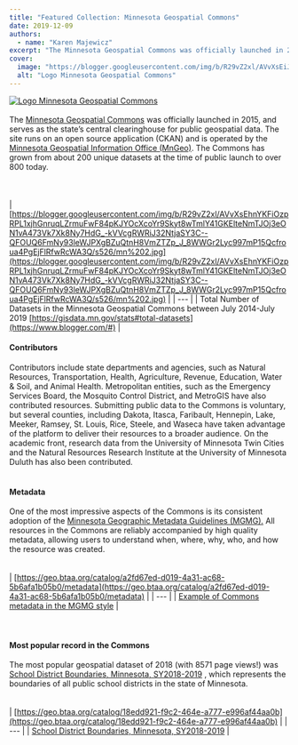 ```yaml
---
title: "Featured Collection: Minnesota Geospatial Commons"
date: 2019-12-09
authors:
  - name: "Karen Majewicz"
excerpt: "The Minnesota Geospatial Commons was officially launched in 2015, and serves as the state\u2019s central clearinghouse for public geospatial data."
cover:
  image: "https://blogger.googleusercontent.com/img/b/R29vZ2xl/AVvXsEiJcH5C4nu0IzlgNpgzdMGtsMQ1vJXYa7e952uN3XdnwmBseBGOByb4m6e49ZgGYrT7wMsTfSdElBH8N7XV6JRAuqqaggHjgAXuYkAcPQDfFL5TdVI0trbVZpR2CdNKwf4FonjZE424kq_wSbjTLQYm4nxDrzKJdpqh50o-zw0am7ObGkb6D2j5tRdteA/w400-h225/MN.jpg"
  alt: "Logo Minnesota Geospatial Commons"
---
```


<a href="https://gisdata.mn.gov/" target="_blank"><img alt="Logo Minnesota Geospatial Commons" src="https://blogger.googleusercontent.com/img/b/R29vZ2xl/AVvXsEiJcH5C4nu0IzlgNpgzdMGtsMQ1vJXYa7e952uN3XdnwmBseBGOByb4m6e49ZgGYrT7wMsTfSdElBH8N7XV6JRAuqqaggHjgAXuYkAcPQDfFL5TdVI0trbVZpR2CdNKwf4FonjZE424kq_wSbjTLQYm4nxDrzKJdpqh50o-zw0am7ObGkb6D2j5tRdteA/w400-h225/MN.jpg" title="Logo Minnesota Geospatial Commons"/></a><br/><br/>The [Minnesota Geospatial Commons](https://www.google.com/url?q=https%3A%2F%2Fgisdata.mn.gov%2F&amp;sa=D&amp;sntz=1&amp;usg=AOvVaw2ePlQEpdBSHTIy8o2L9qxM) was officially launched in 2015, and serves as the state’s central clearinghouse for public geospatial data. The site runs on an open source application (CKAN) and is operated by the [Minnesota Geospatial Information Office (MnGeo)](https://www.google.com/url?q=https%3A%2F%2Fwww.mngeo.state.mn.us%2F&amp;sa=D&amp;sntz=1&amp;usg=AOvVaw3_ad4u25GfMbRokTI_aZFl). The Commons has grown from about 200 unique datasets at the time of public launch to over 800 today. <br/><br/><br/><br/>
| [https://blogger.googleusercontent.com/img/b/R29vZ2xl/AVvXsEhnYKFiOzpRPL1xjhGnruqLZrmuFwF84pKJYOcXcoYr9Skyt8wTmlY41GKElteNmTJOj3eON1vA473Vk7Xk8Ny7HdG_-kVVcgRWRiJ32NtjaSY3C--QFOUQ6FmNy93leWJPXgBZuQtnH8VmZTZp_J_8WWGr2Lyc997mP15Qcfroua4PgEjFlRfwRcWA3Q/s526/mn%202.jpg](https://blogger.googleusercontent.com/img/b/R29vZ2xl/AVvXsEhnYKFiOzpRPL1xjhGnruqLZrmuFwF84pKJYOcXcoYr9Skyt8wTmlY41GKElteNmTJOj3eON1vA473Vk7Xk8Ny7HdG_-kVVcgRWRiJ32NtjaSY3C--QFOUQ6FmNy93leWJPXgBZuQtnH8VmZTZp_J_8WWGr2Lyc997mP15Qcfroua4PgEjFlRfwRcWA3Q/s526/mn%202.jpg) |
| --- |
| Total Number of Datasets in the Minnesota Geospatial Commons between July 2014-July 2019 [https://gisdata.mn.gov/stats#total-datasets](https://www.blogger.com/#) |
<br/>

#### Contributors

Contributors include state departments and agencies, such as Natural Resources, Transportation, Health, Agriculture, Revenue, Education, Water &amp; Soil, and Animal Health. Metropolitan entities, such as the Emergency Services Board, the Mosquito Control District, and MetroGIS have also contributed resources. Submitting public data to the Commons is voluntary, but several counties, including Dakota, Itasca, Faribault, Hennepin, Lake, Meeker, Ramsey, St. Louis, Rice, Steele, and Waseca have taken advantage of the platform to deliver their resources to a broader audience. On the academic front, research data from the University of Minnesota Twin Cities and the Natural Resources Research Institute at the University of Minnesota Duluth has also been contributed.<br/><br/>

#### Metadata

One of the most impressive aspects of the Commons is its consistent adoption of the [Minnesota Geographic Metadata Guidelines (MGMG).](https://www.google.com/url?q=https%3A%2F%2Fwww.mngeo.state.mn.us%2Fcommittee%2Fstandards%2Fmgmg%2Fmetadata.htm&amp;sa=D&amp;sntz=1&amp;usg=AOvVaw0RjIb9m3ckOv5E9tAnTpxl) All resources in the Commons are reliably accompanied by high quality metadata, allowing users to understand when, where, why, who, and how the resource was created.<br/><br/><br/>
| [https://geo.btaa.org/catalog/a2fd67ed-d019-4a31-ac68-5b6afa1b05b0/metadata](https://geo.btaa.org/catalog/a2fd67ed-d019-4a31-ac68-5b6afa1b05b0/metadata) |
| --- |
| [Example of Commons metadata in the MGMG style](https://geo.btaa.org/catalog/a2fd67ed-d019-4a31-ac68-5b6afa1b05b0/metadata) |
<br/><br/><br/>

#### Most popular record in the Commons

The most popular geospatial dataset of 2018 (with 8571 page views!) was [School District Boundaries, Minnesota, SY2018-2019](https://www.google.com/url?q=https%3A%2F%2Fgeo.btaa.org%2Fcatalog%2F18edd921-f9c2-464e-a777-e996af44aa0b&amp;sa=D&amp;sntz=1&amp;usg=AOvVaw2kN6tariRYCMzAQEHz5UMM) , which represents the boundaries of all public school districts in the state of Minnesota.<br/><br/><br/>
| [https://geo.btaa.org/catalog/18edd921-f9c2-464e-a777-e996af44aa0b](https://geo.btaa.org/catalog/18edd921-f9c2-464e-a777-e996af44aa0b) |
| --- |
| [School District Boundaries, Minnesota, SY2018-2019](https://geo.btaa.org/catalog/18edd921-f9c2-464e-a777-e996af44aa0b) |
<br/>
